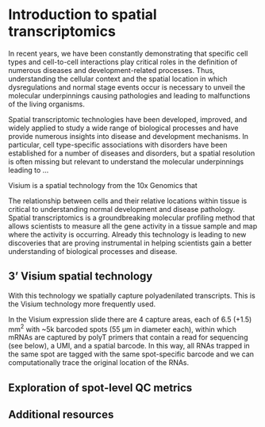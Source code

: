 # Introduction to spatial transcriptomics

In recent years, we have been constantly demonstrating that specific cell types and cell-to-cell interactions play critical roles in the definition of numerous diseases and development-related processes. Thus, understanding the cellular context and the spatial location in which dysregulations and normal stage events occur is necessary to unveil the molecular underpinnings causing pathologies and leading to malfunctions of the living organisms.

Spatial transcriptomic technologies have been developed, improved, and widely applied to study a wide range of biological processes and have provide numerous insights into disease and development mechanisms. In particular, cell type-specific associations with disorders have been established for a number of diseases and disorders, but a spatial resolution is often missing but relevant to understand the molecular underpinnings leading to ... 

Visium is a spatial technology from the 10x Genomics that 



The relationship between cells and their relative locations within tissue is critical to understanding normal development and disease pathology. Spatial transcriptomics is a groundbreaking molecular profiling method that allows scientists to measure all the gene activity in a tissue sample and map where the activity is occurring. Already this technology is leading to new discoveries that are proving instrumental in helping scientists gain a better understanding of biological processes and disease.

## 3' Visium spatial technology
With this technology we spatially capture polyadenilated transcripts. This is the Visium technology more frequently used.

In the Visium expression slide there are 4 capture areas, each of 6.5 (+1.5) mm$^2$ with ~5k barcoded spots (55 µm in diameter each), within which mRNAs are captured by polyT primers that contain a read for sequencing (see below), a UMI, and a spatial barcode. In this way, all RNAs trapped in the same spot are tagged with the same spot-specific barcode and we can computationally trace the original location of the RNAs.

## Exploration of spot-level QC metrics


## Additional resources
